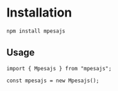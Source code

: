# Installation

```bash
npm install mpesajs
```
## Usage

```tsx
import { Mpesajs } from "mpesajs";

const mpesajs = new Mpesajs();
```
